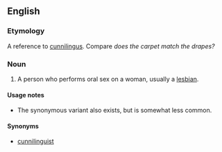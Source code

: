 ==English==

===Etymology===
A reference to [[cunnilingus]]. Compare ''does the carpet match the drapes?''

===Noun===
{{en-noun|head=[[carpet]] [[muncher]]}}

# {{context|vulgar|offensive|lang=en}} A person who performs oral sex on a woman, usually a [[lesbian]].

====Usage notes====
* The synonymous variant {{term|rug muncher}} also exists, but is somewhat less common.

====Synonyms====
* [[cunnilinguist]]